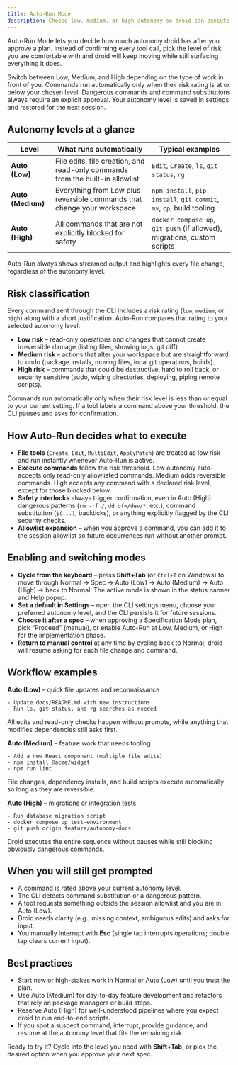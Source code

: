 ```yaml
---
title: Auto-Run Mode
description: Choose low, medium, or high autonomy so droid can execute work that matches your risk tolerance without repeated confirmations.
---
```


Auto-Run Mode lets you decide how much autonomy droid has after you approve a plan. Instead of confirming every tool call, pick the level of risk you are comfortable with and droid will keep moving while still surfacing everything it does.

<CardGroup cols={2}>
  <Card title="Configurable Autonomy" icon="slider">
    Switch between Low, Medium, and High depending on the type of work in front of you.
  </Card>
  <Card title="Risk-Aware Execution" icon="shield-check">
    Commands run automatically only when their risk rating is at or below your chosen level.
  </Card>
  <Card title="No Surprises" icon="eye">
    Dangerous commands and command substitutions always require an explicit approval.
  </Card>
  <Card title="Persistent Preference" icon="floppy">
    Your autonomy level is saved in settings and restored for the next session.
  </Card>
</CardGroup>

## Autonomy levels at a glance

| Level | What runs automatically | Typical examples |
| --- | --- | --- |
| **Auto (Low)** | File edits, file creation, and read-only commands from the built-in allowlist | `Edit`, `Create`, `ls`, `git status`, `rg` |
| **Auto (Medium)** | Everything from Low plus reversible commands that change your workspace | `npm install`, `pip install`, `git commit`, `mv`, `cp`, build tooling |
| **Auto (High)** | All commands that are not explicitly blocked for safety | `docker compose up`, `git push` (if allowed), migrations, custom scripts |

Auto-Run always shows streamed output and highlights every file change, regardless of the autonomy level.

## Risk classification

Every command sent through the CLI includes a risk rating (`low`, `medium`, or `high`) along with a short justification. Auto-Run compares that rating to your selected autonomy level:

- **Low risk** – read-only operations and changes that cannot create irreversible damage (listing files, showing logs, git diff).
- **Medium risk** – actions that alter your workspace but are straightforward to undo (package installs, moving files, local git operations, builds).
- **High risk** – commands that could be destructive, hard to roll back, or security sensitive (sudo, wiping directories, deploying, piping remote scripts).

Commands run automatically only when their risk level is less than or equal to your current setting. If a tool labels a command above your threshold, the CLI pauses and asks for confirmation.

## How Auto-Run decides what to execute

- **File tools** (`Create`, `Edit`, `MultiEdit`, `ApplyPatch`) are treated as low risk and run instantly whenever Auto-Run is active.
- **Execute commands** follow the risk threshold. Low autonomy auto-accepts only read-only allowlisted commands. Medium adds reversible commands. High accepts any command with a declared risk level, except for those blocked below.
- **Safety interlocks** always trigger confirmation, even in Auto (High): dangerous patterns (`rm -rf /`, `dd of=/dev/*`, etc.), command substitution (`$(...)`, backticks), or anything explicitly flagged by the CLI security checks.
- **Allowlist expansion** – when you approve a command, you can add it to the session allowlist so future occurrences run without another prompt.

## Enabling and switching modes

- **Cycle from the keyboard** – press **Shift+Tab** (or `Ctrl+T` on Windows) to move through Normal → Spec → Auto (Low) → Auto (Medium) → Auto (High) → back to Normal. The active mode is shown in the status banner and Help popup.
- **Set a default in Settings** – open the CLI settings menu, choose your preferred autonomy level, and the CLI persists it for future sessions.
- **Choose it after a spec** – when approving a Specification Mode plan, pick “Proceed” (manual), or enable Auto-Run at Low, Medium, or High for the implementation phase.
- **Return to manual control** at any time by cycling back to Normal; droid will resume asking for each file change and command.

## Workflow examples

**Auto (Low)** – quick file updates and reconnaissance
```
- Update docs/README.md with new instructions
- Run ls, git status, and rg searches as needed
```
All edits and read-only checks happen without prompts, while anything that modifies dependencies still asks first.

**Auto (Medium)** – feature work that needs tooling
```
- Add a new React component (multiple file edits)
- npm install @acme/widget
- npm run lint
```
File changes, dependency installs, and build scripts execute automatically so long as they are reversible.

**Auto (High)** – migrations or integration tests
```
- Run database migration script
- docker compose up test-environment
- git push origin feature/autonomy-docs
```
Droid executes the entire sequence without pauses while still blocking obviously dangerous commands.

## When you will still get prompted

- A command is rated above your current autonomy level.
- The CLI detects command substitution or a dangerous pattern.
- A tool requests something outside the session allowlist and you are in Auto (Low).
- Droid needs clarity (e.g., missing context, ambiguous edits) and asks for input.
- You manually interrupt with **Esc** (single tap interrupts operations; double tap clears current input).

## Best practices

- Start new or high-stakes work in Normal or Auto (Low) until you trust the plan.
- Use Auto (Medium) for day-to-day feature development and refactors that rely on package managers or build steps.
- Reserve Auto (High) for well-understood pipelines where you expect droid to run end-to-end scripts.
- If you spot a suspect command, interrupt, provide guidance, and resume at the autonomy level that fits the remaining risk.

Ready to try it? Cycle into the level you need with **Shift+Tab**, or pick the desired option when you approve your next spec.
